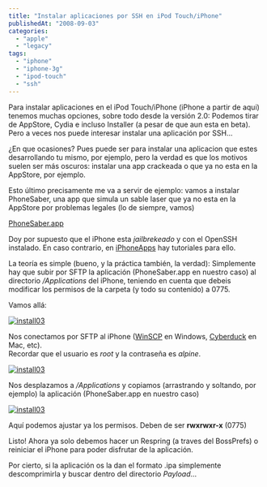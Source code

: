 ```yaml
---
title: "Instalar aplicaciones por SSH en iPod Touch/iPhone"
publishedAt: "2008-09-03"
categories: 
  - "apple"
  - "legacy"
tags: 
  - "iphone"
  - "iphone-3g"
  - "ipod-touch"
  - "ssh"
---
```


Para instalar aplicaciones en el iPod Touch/iPhone (iPhone a partir de aqui) tenemos muchas opciones, sobre todo desde la versión 2.0: Podemos tirar de AppStore, Cydia e incluso Installer (a pesar de que aun esta en beta). Pero a veces nos puede interesar instalar una aplicación por SSH...

¿En que ocasiones? Pues puede ser para instalar una aplicacion que estes desarrollando tu mismo, por ejemplo, pero la verdad es que los motivos suelen ser más oscuros: instalar una app crackeada o que ya no esta en la AppStore, por ejemplo.

Esto último precisamente me va a servir de ejemplo: vamos a instalar PhoneSaber, una app que simula un sable laser que ya no esta en la AppStore por problemas legales (lo de siempre, vamos)

[PhoneSaber.app](http://www.megaupload.com/es/?d=IDAVCH7V)

Doy por supuesto que el iPhone esta _jailbrekeado_ y con el OpenSSH instalado. En caso contrario, en [iPhoneApps](http://iphoneapps.es/) hay tutoriales para ello.

La teoría es simple (bueno, y la práctica también, la verdad): Simplemente hay que subir por SFTP la aplicación (PhoneSaber.app en nuestro caso) al directorio _/Applications_ del iPhone, teniendo en cuenta que debeis modificar los permisos de la carpeta (y todo su contenido) a 0775.

Vamos allá:

[![](http://rick.jinlabs.com/wp-content/uploads/2008/09/install01.png "install03")](http://rick.jinlabs.com/wp-content/uploads/2008/09/install01.png)

Nos conectamos por SFTP al iPhone ([WinSCP](http://winscp.net/eng/index.php) en Windows, [Cyberduck](http://cyberduck.ch/) en Mac, etc).  
Recordar que el usuario es _root_ y la contraseña es _alpine_.

[![](http://rick.jinlabs.com/wp-content/uploads/2008/09/install02.png "install03")](http://rick.jinlabs.com/wp-content/uploads/2008/09/install02.png)

Nos desplazamos a _/Applications_ y copiamos (arrastrando y soltando, por ejemplo) la aplicación (PhoneSaber.app en nuestro caso)

[![](http://rick.jinlabs.com/wp-content/uploads/2008/09/install03.png "install03")](http://rick.jinlabs.com/wp-content/uploads/2008/09/install03.png)

Aquí podemos ajustar ya los permisos. Deben de ser **rwxrwxr-x** (0775)

Listo! Ahora ya solo debemos hacer un Respring (a traves del BossPrefs) o reiniciar el iPhone para poder disfrutar de la aplicación.

Por cierto, si la aplicación os la dan el formato .ipa simplemente descomprimirla y buscar dentro del directorio _Payload_...
